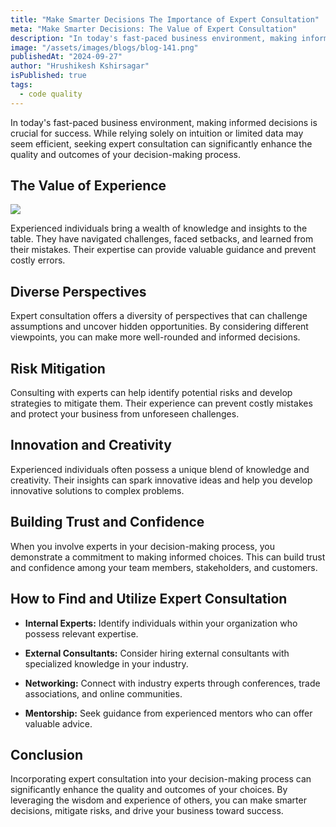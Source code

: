 ```yaml
---
title: "Make Smarter Decisions The Importance of Expert Consultation"
meta: "Make Smarter Decisions: The Value of Expert Consultation"
description: "In today's fast-paced business environment, making informed decisions is crucial for success. While relying solely on intuition or limited data may seem efficient, seeking expert consultation can significantly enhance the quality and outcomes of your decision-making process."
image: "/assets/images/blogs/blog-141.png"
publishedAt: "2024-09-27"
author: "Hrushikesh Kshirsagar"
isPublished: true
tags:
  - code quality
---
```


In today's fast-paced business environment, making informed decisions is crucial for success. While relying solely on intuition or limited data may seem efficient, seeking expert consultation can significantly enhance the quality and outcomes of your decision-making process.

## The Value of Experience

<Image src="/assets/images/blogs/blog-142.png" />

Experienced individuals bring a wealth of knowledge and insights to the table. They have navigated challenges, faced setbacks, and learned from their mistakes. Their expertise can provide valuable guidance and prevent costly errors.

## Diverse Perspectives

Expert consultation offers a diversity of perspectives that can challenge assumptions and uncover hidden opportunities. By considering different viewpoints, you can make more well-rounded and informed decisions.

## Risk Mitigation

Consulting with experts can help identify potential risks and develop strategies to mitigate them. Their experience can prevent costly mistakes and protect your business from unforeseen challenges.

## Innovation and Creativity

Experienced individuals often possess a unique blend of knowledge and creativity. Their insights can spark innovative ideas and help you develop innovative solutions to complex problems.

## Building Trust and Confidence

When you involve experts in your decision-making process, you demonstrate a commitment to making informed choices. This can build trust and confidence among your team members, stakeholders, and customers.

## How to Find and Utilize Expert Consultation

- **Internal Experts:** Identify individuals within your organization who possess relevant expertise.

- **External Consultants:** Consider hiring external consultants with specialized knowledge in your industry.

- **Networking:** Connect with industry experts through conferences, trade associations, and online communities.

- **Mentorship:** Seek guidance from experienced mentors who can offer valuable advice.

## Conclusion

Incorporating expert consultation into your decision-making process can significantly enhance the quality and outcomes of your choices. By leveraging the wisdom and experience of others, you can make smarter decisions, mitigate risks, and drive your business toward success.
